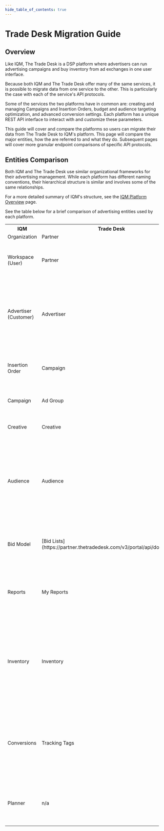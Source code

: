 ```yaml
---
hide_table_of_contents: true
---
```



# Trade Desk Migration Guide

## Overview

Like IQM, The Trade Desk is a DSP platform where advertisers can run advertising campaigns and buy inventory from ad exchanges in one user interface.  

Because both IQM and The Trade Desk offer many of the same services, it is possible to migrate data from one service to the other. This is particularly the case with each of the service's API protocols. 

Some of the services the two platforms have in common are: creating and managing Campaigns and Insertion Orders, budget and audience targeting optimization, and advanced conversion settings. Each platform has a unique REST API interface to interact with and customize these parameters. 

This guide will cover and compare the platforms so users can migrate their data from The Trade Desk to IQM's platform. This page will compare the major entities, how the are referred to and what they do. Subsequent pages will cover more granular endpoint comparisons of specific API protocols. 

## Entities Comparison 

Both IQM and The Trade Desk use similar organizational frameworks for their advertising management. While each platform has different naming conventions, their hierarchical structure is similar and involves some of the same relationships.

For a more detailed summary of IQM's structure, see the [IQM Platform Overview](/docs/Getting%20Started/Platform-overview) page. 

See the table below for a brief comparison of advertising entities used by each platform. 

<center>
<table className='platformTable'>
<th>IQM</th>
<th style={{textWrap: 'nowrap' }}>Trade Desk</th>
<th>Description</th>
<tr>
  <td>Organization</td>
  <td>Partner</td>
  <td>Organization details</td>
</tr>
<tr>
  <td>Workspace (User)</td>
  <td>Partner</td>
  <td>A user that signs up with the platform and receives authentication credentials: Organization Workspace ID (`owId`) for IQM; Partner ID for Trade Desk.</td>
</tr>
<tr>
  <td>Advertiser (Customer)</td>
  <td>Advertiser</td>
  <td>On IQM's platform, once an Advertiser is assigned to a Workspace User, it becomes a Customer (these also operate as their own Workspaces). This relationship for Trade Desk is between an Advertiser and a Partner. Can be assigned to one Workspace/Partner. Can have multiple Insertion Orders/Campaigns assigned.</td>
</tr>
<tr>
  <td>Insertion Order</td>
  <td>Campaign</td>
  <td>The contract between advertisers and media partner that outlines the budget details and parameters of an advertising Campaign. Assigned to one advertiser.</td>
</tr>
<tr>
  <td>Campaign</td>
  <td>Ad Group</td>
  <td>The targeting and optimization strategies of an advertising run. Select inventories, set goals, Creatives.</td>
</tr>
<tr>
  <td>Creative</td>
  <td>Creative</td>
  <td>The media file used in the advertisement. Can be assigned to multiple Campaigns/Ad Groups.</td>
</tr>
<tr>
  <td>Audience</td>
  <td>Audience</td>
  <td>The group of people targeted for a Campaign. Audiences are made up of included/excluded demographic data used to optimize targeting. On the IQM platform this is referred to as the audience segment (static lists of segment data are in the [Master API](/docs/Guidelines/Master-API-Guidelines)); The Trade Desk refers to this as data groups or data elements. </td>
</tr>
<tr>
  <td>Bid Model</td>
  <td>[Bid Lists<ExternalLink />](https://partner.thetradedesk.com/v3/portal/api/doc/BidList)</td>
  <td>Advanced bidding options that tailor bid prices for various targeting dimensions within Campaigns. Fine-tune where ads appear, manage Campaign priority, manage Campaign dimensions.  </td>
</tr>
<tr>
  <td>Reports</td>
  <td>My Reports</td>
  <td>Execute and schedule reports to generate insights and inform current and future Campaign optimization. Customizable by quantitative metrics and qualitative dimensions. Downloadable in CSV or Excel format.</td>
</tr>
<tr>
  <td>Inventory</td>
  <td>Inventory</td>
  <td>IQM provides advertisers a way to organize collections or groups based on ad format, placement type, targeting options, and other properties. IQM has options to bid on open exchange inventory or create Private Marketplace Deals or Programmatic Guarantee Deals as a way for advertisers to negotiate directly with publishers. Trade Desk uses their OpenPath product to manage bidding activities.</td>
</tr>
<tr>
  <td>Conversions</td>
  <td>Tracking Tags</td>
  <td>IQM supports client-side (Pixel) and server-side (Postback) conversions to track visitor activity. These are optimized in the [Conversions API](/docs/Guidelines/Conversion-API-Guidelines). Trade Desk refers to their conversions as Tracking Tags and offers Universal Pixel or Static Tracking Tag options.</td>
</tr>
<tr>
  <td>Planner</td>
  <td>n/a</td>
  <td>IQM manages proposals in the [Planner API](/docs/Guidelines/Planner-API-Guidelines) to draft ad strategies that meet clients' requirements and Campaign goals.</td>
</tr>
</table></center>

